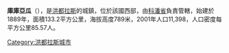 '''庫庫亞瓜'''（{{lang-es|Cucuyagua}}），是[[洪都拉斯|洪都拉斯]]的城鎮，位於該國西部，由[[科潘省|科潘省]]負責管轄，始建於1889年，面積133.2平方公里，海拔高度789米，2001年人口11,398，人口密度每平方公里85.57人。

{{coord|14|39|N|88|52|W|display=title|region:HN_type:city_source:GNS-enwiki}}

{{Honduras-geo-stub}}
[[Category:洪都拉斯城市|Category:洪都拉斯城市]]